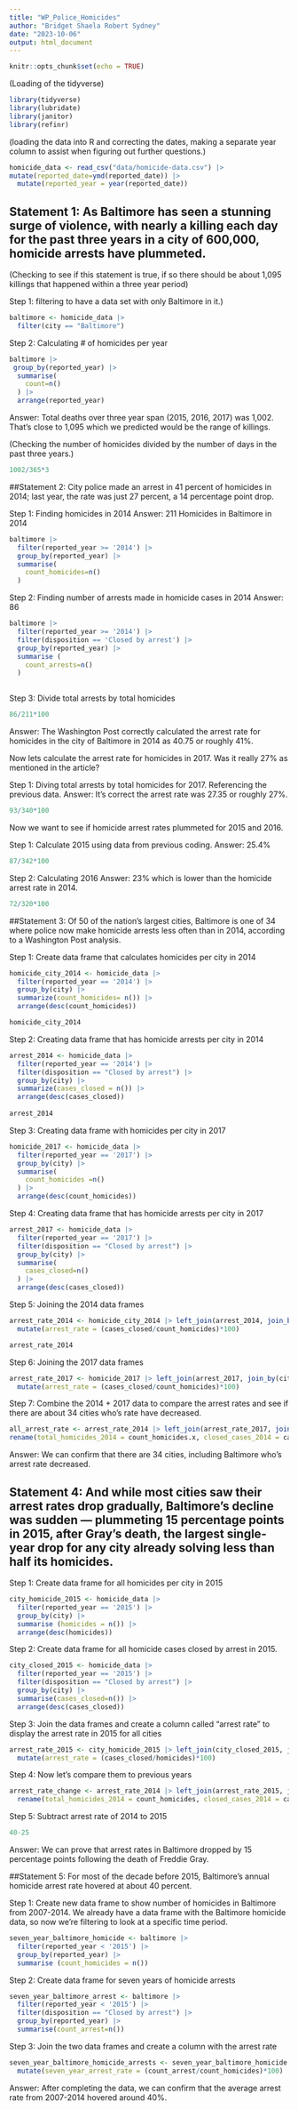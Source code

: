 ```yaml
---
title: "WP_Police_Homicides"
author: "Bridget Shaela Robert Sydney"
date: "2023-10-06"
output: html_document
---
```


```r
knitr::opts_chunk$set(echo = TRUE)
```

(Loading of the tidyverse)

```r
library(tidyverse)
library(lubridate)
library(janitor)
library(refinr)
```

(loading the data into R and correcting the dates, making a separate year column to assist when figuring out further questions.)
```r
homicide_data <- read_csv("data/homicide-data.csv") |>
mutate(reported_date=ymd(reported_date)) |>
  mutate(reported_year = year(reported_date))
```
## Statement 1: As Baltimore has seen a stunning surge of violence, with nearly a killing each day for the past three years in a city of 600,000, homicide arrests have plummeted. 

(Checking to see if this statement is true, if so there should be about 1,095 killings that happened within a three year period)

Step 1: filtering to have a data set with only Baltimore in it.)
```r
baltimore <- homicide_data |>
  filter(city == "Baltimore")
```

Step 2: Calculating # of homicides per year
```r
baltimore |>
 group_by(reported_year) |>
  summarise(
    count=n()
  ) |>
  arrange(reported_year)
```
Answer: Total deaths over three year span (2015, 2016, 2017) was 1,002. That's close to 1,095 which we predicted would be the range of killings. 

(Checking the number of homicides divided by the number of days in the past three years.)
```r
1002/365*3
```

##Statement 2: City police made an arrest in 41 percent of homicides in 2014; last year, the rate was just 27 percent, a 14 percentage point drop.

Step 1: Finding homicides in 2014
Answer: 211 Homicides in Baltimore in 2014
```r
baltimore |>
  filter(reported_year >= '2014') |>
  group_by(reported_year) |>
  summarise(
    count_homicides=n()
  )

```

Step 2: Finding number of arrests made in homicide cases in 2014
Answer: 86
```r
baltimore |>
  filter(reported_year >= '2014') |>
  filter(disposition == 'Closed by arrest') |>
  group_by(reported_year) |>
  summarise (
    count_arrests=n()
  )
  
```

Step 3: Divide total arrests by total homicides
```r
86/211*100
```
Answer: The Washington Post correctly calculated the arrest rate for homicides in the city of Baltimore in 2014 as 40.75 or roughly 41%. 


Now lets calculate the arrest rate for homicides in 2017. Was it really 27% as mentioned in the article? 


Step 1: Diving total arrests by total homicides for 2017. Referencing the previous data.
Answer: It's correct the arrest rate was 27.35 or roughly 27%. 

```r
93/340*100
```

Now we want to see if homicide arrest rates plummeted for 2015 and 2016. 

Step 1: Calculate 2015 using data from previous coding. 
Answer: 25.4%
```r
87/342*100
```

Step 2: Calculating 2016
Answer: 23% which is lower than the homicide arrest rate in 2014. 
```r
72/320*100
```

##Statement 3: Of 50 of the nation’s largest cities, Baltimore is one of 34 where police now make homicide arrests less often than in 2014, according to a Washington Post analysis.

Step 1: Create data frame that calculates homicides per city in 2014
```r
homicide_city_2014 <- homicide_data |> 
  filter(reported_year == '2014') |>
  group_by(city) |> 
  summarize(count_homicides= n()) |> 
  arrange(desc(count_homicides))

homicide_city_2014
```

Step 2: Creating data frame that has homicide arrests per city in 2014
```r
arrest_2014 <- homicide_data |> 
  filter(reported_year == '2014') |>
  filter(disposition == "Closed by arrest") |>
  group_by(city) |> 
  summarize(cases_closed = n()) |> 
  arrange(desc(cases_closed))
 
arrest_2014
```

Step 3: Creating data frame with homicides per city in 2017
```r
homicide_2017 <- homicide_data |>
  filter(reported_year == '2017') |>
  group_by(city) |>
  summarise(
    count_homicides =n()
  ) |>
  arrange(desc(count_homicides))
```

Step 4: Creating data frame that has homicide arrests per city in 2017
```r
arrest_2017 <- homicide_data |> 
  filter(reported_year == '2017') |>
  filter(disposition == "Closed by arrest") |>
  group_by(city) |>
  summarise(
    cases_closed=n()
  ) |>
  arrange(desc(cases_closed))
```

Step 5: Joining the 2014 data frames
```r
arrest_rate_2014 <- homicide_city_2014 |> left_join(arrest_2014, join_by(city)) |>
  mutate(arrest_rate = (cases_closed/count_homicides)*100)

arrest_rate_2014
```

Step 6: Joining the 2017 data frames
```r
arrest_rate_2017 <- homicide_2017 |> left_join(arrest_2017, join_by(city)) |>
  mutate(arrest_rate = (cases_closed/count_homicides)*100)
```

Step 7: Combine the 2014 + 2017 data to compare the arrest rates and see if there are about 34 cities who's rate have decreased. 
```r
all_arrest_rate <- arrest_rate_2014 |> left_join(arrest_rate_2017, join_by(city)) |>
rename(total_homicides_2014 = count_homicides.x, closed_cases_2014 = cases_closed.x, arrest_rate_2014 = arrest_rate.x, total_homicides_2017 = count_homicides.y, closed_cases_2017 = cases_closed.y, arrest_rate_2017 = arrest_rate.y)

```
Answer: We can confirm that there are 34 cities, including Baltimore who's arrest rate decreased. 

## Statement 4: And while most cities saw their arrest rates drop gradually, Baltimore’s decline was sudden — plummeting 15 percentage points in 2015, after Gray’s death, the largest single-year drop for any city already solving less than half its homicides.

Step 1: Create data frame for all homicides per city in 2015
```r
city_homicide_2015 <- homicide_data |>
  filter(reported_year == '2015') |>
  group_by(city) |>
  summarise (homicides = n()) |>
  arrange(desc(homicides))
```

Step 2: Create data frame for all homicide cases closed by arrest in 2015.
```r
city_closed_2015 <- homicide_data |>
  filter(reported_year == '2015') |>
  filter(disposition == "Closed by arrest") |>
  group_by(city) |>
  summarise(cases_closed=n()) |>
  arrange(desc(cases_closed))
```

Step 3: Join the data frames and create a column called "arrest rate" to display the arrest rate in 2015 for all cities
```r
arrest_rate_2015 <- city_homicide_2015 |> left_join(city_closed_2015, join_by(city)) |>
  mutate(arrest_rate = (cases_closed/homicides)*100) 
```

Step 4: Now let's compare them to previous years
```r
arrest_rate_change <- arrest_rate_2014 |> left_join(arrest_rate_2015, join_by(city)) |>
  rename(total_homicides_2014 = count_homicides, closed_cases_2014 = cases_closed.x, arrest_rate_2014 = arrest_rate.x, total_homicides_2017 = homicides, closed_cases_2017 = cases_closed.y, arrest_rate_2017 = arrest_rate.y)
```

Step 5: Subtract arrest rate of 2014 to 2015
```r
40-25
```
Answer: We can prove that arrest rates in Baltimore dropped by 15 percentage points following the death of Freddie Gray.


##Statement 5: For most of the decade before 2015, Baltimore’s annual homicide arrest rate hovered at about 40 percent. 

Step 1: Create new data frame to show number of homicides in Baltimore from 2007-2014. We already have a data frame with the Baltimore homicide data, so now we're filtering to look at a specific time period. 
```r
seven_year_baltimore_homicide <- baltimore |>
  filter(reported_year < '2015') |>
  group_by(reported_year) |>
  summarise (count_homicides = n())
```
Step 2: Create data frame for seven years of homicide arrests
```r
seven_year_baltimore_arrest <- baltimore |>
  filter(reported_year < '2015') |>
  filter(disposition == "Closed by arrest") |>
  group_by(reported_year) |>
  summarise(count_arrest=n())
```
Step 3: Join the two data frames and create a column with the arrest rate
```r
seven_year_baltimore_homicide_arrests <- seven_year_baltimore_homicide |> left_join(seven_year_baltimore_arrest, join_by(reported_year)) |>
  mutate(seven_year_arrest_rate = (count_arrest/count_homicides)*100)
```
Answer: After completing the data, we can confirm that the average arrest rate from 2007-2014 hovered around 40%.
